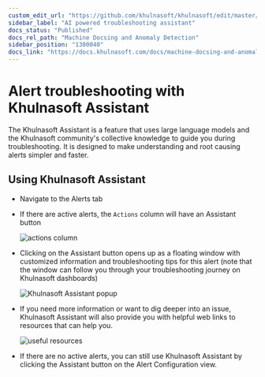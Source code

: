```yaml
---
custom_edit_url: "https://github.com/khulnasoft/khulnasoft/edit/master/docs/khulnasoft-assistant.md"
sidebar_label: "AI powered troubleshooting assistant"
docs_status: "Published"
docs_rel_path: "Machine Docsing and Anomaly Detection"
sidebar_position: "1300040"
docs_link: "https://docs.khulnasoft.com/docs/machine-docsing-and-anomaly-detection/ai-powered-troubleshooting-assistant"
---
```


# Alert troubleshooting with Khulnasoft Assistant

The Khulnasoft Assistant is a feature that uses large language models and the Khulnasoft community's collective knowledge to guide you during troubleshooting. It is designed to make understanding and root causing alerts simpler and faster.

## Using Khulnasoft Assistant

- Navigate to the Alerts tab
- If there are active alerts, the `Actions` column will have an Assistant button

  ![actions column](https://github-production-user-asset-6210df.s3.amazonaws.com/24860547/253559075-815ca123-e2b6-4d44-a780-eeee64cca420.png)

- Clicking on the Assistant button opens up as a floating window with customized information and troubleshooting tips for this alert (note that the window can follow you through your troubleshooting journey on Khulnasoft dashboards)

  ![Khulnasoft Assistant popup](https://github-production-user-asset-6210df.s3.amazonaws.com/24860547/253559645-62850c7b-cd1d-45f2-b2dd-474ecbf2b713.png)

- If you need more information or want to dig deeper into an issue, Khulnasoft Assistant will also provide you with helpful web links to resources that can help you.

  ![useful resources](https://github-production-user-asset-6210df.s3.amazonaws.com/24860547/253560071-e768fa6d-6c9a-4504-bb1f-17d5f4707627.png)

- If there are no active alerts, you can still use Khulnasoft Assistant by clicking the Assistant button on the Alert Configuration view.
